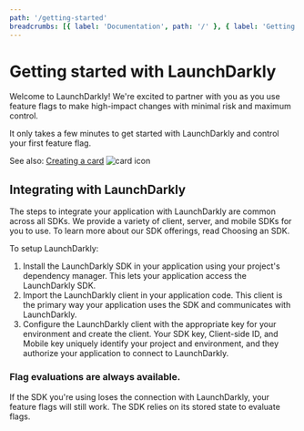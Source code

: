 ```yaml
---
path: '/getting-started'
breadcrumbs: [{ label: 'Documentation', path: '/' }, { label: 'Getting started', path: '/' }]
---
```



# Getting started with LaunchDarkly

<Metadata timeToRead={props.timeToRead} lastModifiedDateFormatted={props.lastModifiedDateFormatted} />

Welcome to LaunchDarkly! We're excited to partner with you as you use feature flags to make high-impact
changes with minimal risk and maximum control.

It only takes a few minutes to get started with LaunchDarkly and control your first feature flag.

<Card>
  <span>
    See also: <a href="">Creating a card</a>
  </span>
  <img src="https://75oio.csb.app/bookmark-outline.svg" alt="card icon" />
</Card>

## Integrating with LaunchDarkly

The steps to integrate your application with LaunchDarkly are common across all SDKs. We provide a variety
of client, server, and mobile SDKs for you to use. To learn more about our SDK offerings, read Choosing an
SDK.

To setup LaunchDarkly:

1. Install the LaunchDarkly SDK in your application using your project's dependency manager. This lets your
application access the LaunchDarkly SDK.
2. Import the LaunchDarkly client in your application code. This client is the primary way your application
uses the SDK and communicates with LaunchDarkly.
3. Configure the LaunchDarkly client with the appropriate key for your environment and create the client.
Your SDK key, Client-side ID, and Mobile key uniquely identify your project and environment, and they
authorize your application to connect to LaunchDarkly.

### Flag evaluations are always available.

If the SDK you're using loses the connection with LaunchDarkly, your feature flags will still work. The SDK
relies on its stored state to evaluate flags.
